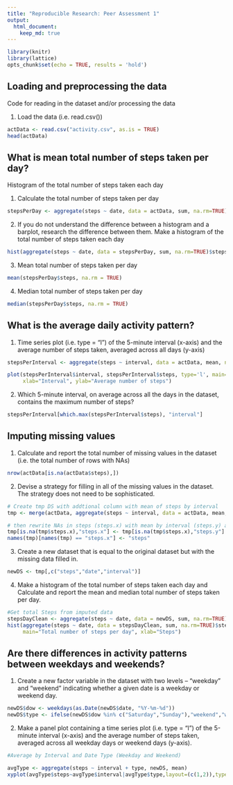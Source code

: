 ```yaml
---
title: "Reproducible Research: Peer Assessment 1"
output: 
  html_document: 
    keep_md: true
---
```

```r
library(knitr)
library(lattice)
opts_chunk$set(echo = TRUE, results = 'hold')
```
## Loading and preprocessing the data
Code for reading in the dataset and/or processing the data

1. Load the data (i.e. read.csv())

```r

actData <- read.csv("activity.csv", as.is = TRUE)
head(actData)
```


## What is mean total number of steps taken per day?
Histogram of the total number of steps taken each day

1. Calculate the total number of steps taken per day

```r
stepsPerDay <- aggregate(steps ~ date, data = actData, sum, na.rm=TRUE)
```
2. If you do not understand the difference between a histogram and a barplot, research the difference between them. Make a histogram of the total number of steps taken each day
```r
hist(aggregate(steps ~ date, data = stepsPerDay, sum, na.rm=TRUE)$steps, main="Total number of steps per day", xlab="Steps")
```

3. Mean total number of steps taken per day
```r
mean(stepsPerDay$steps, na.rm = TRUE)
```
4. Median total number of steps taken per day

```r
median(stepsPerDay$steps, na.rm = TRUE)
```
## What is the average daily activity pattern?
1. Time series plot (i.e. type = “l”) of the 5-minute interval (x-axis) and the average number of steps taken, averaged across all days (y-axis)
```r
stepsPerInterval <- aggregate(steps ~ interval, data = actData, mean, na.rm=TRUE)
```
```r
plot(stepsPerInterval$interval, stepsPerInterval$steps, type='l', main="Average number of steps by Interval", 
     xlab="Interval", ylab="Average number of steps")
```

2. Which 5-minute interval, on average across all the days in the dataset, contains the maximum number of steps?
```r
stepsPerInterval[which.max(stepsPerInterval$steps), "interval"]
```

## Imputing missing values

1. Calculate and report the total number of missing values in the dataset (i.e. the total number of rows with NAs)
```r
nrow(actData[is.na(actData$steps),])
```

2. Devise a strategy for filling in all of the missing values in the dataset. The strategy does not need to be sophisticated.

```r
# Create tmp DS with addtional column with mean of steps by interval
tmp <- merge(actData, aggregate(steps ~ interval, data = actData, mean, na.rm=TRUE), by=c("interval"))
```

```r
# then rewrite NAs in steps (steps.x) with mean by interval (steps.y) and rename column with steps
tmp[is.na(tmp$steps.x),"steps.x"] <- tmp[is.na(tmp$steps.x),"steps.y"]
names(tmp)[names(tmp) == "steps.x"] <- "steps"
```

3. Create a new dataset that is equal to the original dataset but with the missing data filled in.

```r
newDS <- tmp[,c("steps","date","interval")]
```

4. Make a histogram of the total number of steps taken each day and Calculate and report the mean and median total number of steps taken per day.
```r
#Get total Steps from imputed data
stepsDayClean <- aggregate(steps ~ date, data = newDS, sum, na.rm=TRUE)
hist(aggregate(steps ~ date, data = stepsDayClean, sum, na.rm=TRUE)$steps, 
     main="Total number of steps per day", xlab="Steps")
```

## Are there differences in activity patterns between weekdays and weekends?
1. Create a new factor variable in the dataset with two levels – “weekday” and “weekend” indicating whether a given date is a weekday or weekend day.

```r
newDS$dow <- weekdays(as.Date(newDS$date, "%Y-%m-%d"))
newDS$type <- ifelse(newDS$dow %in% c("Saturday","Sunday"),"weekend","weekday")
```

2. Make a panel plot containing a time series plot (i.e. type = “l”) of the 5-minute interval (x-axis) and the average number of steps taken, averaged across all weekday days or weekend days (y-axis).


```r
#Average by Interval and Date Type (Weekday and Weekend)

avgType <- aggregate(steps ~ interval + type, newDS, mean)
xyplot(avgType$steps~avgType$interval|avgType$type,layout=(c(1,2)),type="l",xlab="Interval", ylab="Number of steps")
```